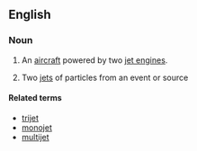 ==English==
{{wikipedia}}
===Noun===
{{en-noun}}

# {{context|aviation|lang=en}} An [[aircraft]] powered by two [[jet engine]]s.
# {{context|physics|lang=en}} Two [[jet]]s of particles from an event or source

====Related terms====
* [[trijet]]
* [[monojet]]
* [[multijet]]